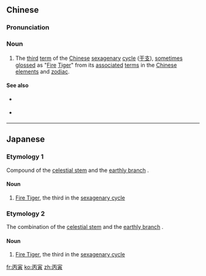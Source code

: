 ==Chinese==
{{zh-forms|{{nowrap|3rd [[heavenly stem]]}}<br>([[fishtail]])|{{nowrap|3rd [[earthly branch]]}}<br>([[polite]])}}
{{wikipedia|Chinese sexagenary cycle}}
{{wikipedia|Tiger (zodiac)|Tiger in the Chinese zodiac}}

===Pronunciation===
{{zh-pron
|m=bǐngyín
|c=bing2 jan4
|mn=qz,xm,zz:péng-în/qz,xm,zz:piáⁿ-în
|cat=n
}}

===Noun===
{{zh-noun}}

# The [[third]] [[term]] of the [[Chinese]] [[sexagenary]] [[cycle]] ([[干支]]), [[sometimes]] [[gloss]]ed as "[[fire|Fire]] [[tiger|Tiger]]" from its [[associate]]d [[term]]s in the [[Chinese]] [[element]]s and [[zodiac]].

====See also====
* {{sense|preceding term}} {{zh-l|乙丑}}
* {{sense|next term}} {{zh-l|丁卯}}
----

==Japanese==

===Etymology 1===
{{ja-kanjitab|ひのえ|とら|yomi=kun}}

Compound of the [[w:Celestial stem|celestial stem]] {{m|ja|丙|tr=hinoe}} and the [[w:Earthly Branches|earthly branch]] {{m|ja|寅|tr=tora||tiger}}.

====Noun====
{{ja-noun|ひのえ.とら}}

# [[w:Tiger (zodiac)|Fire Tiger]], the third in the [[w:Sexagenary cycle|sexagenary cycle]]

===Etymology 2===
{{ja-kanjitab|へい|いん|yomi=on}}

The combination of the [[w:Celestial stem|celestial stem]] {{m|ja|丙|tr=hinoe}} and the [[w:Earthly Branches|earthly branch]] {{m|ja|寅|tr=tora||tiger}}.

====Noun====
{{ja-noun|へい.いん}}

# [[w:Tiger (zodiac)|Fire Tiger]], the third in the [[w:Sexagenary cycle|sexagenary cycle]]

[[fr:丙寅]]
[[ko:丙寅]]
[[zh:丙寅]]